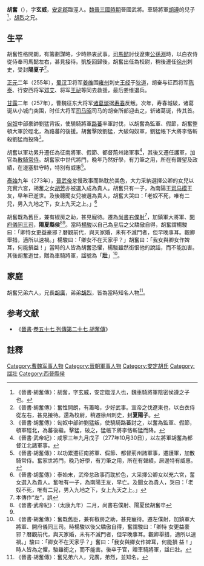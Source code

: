 '''胡奮'''（{{bd|?||288年||H胡}}），字'''玄威'''，[[安定郡|安定郡]]臨涇人。[[魏晉|魏晉]][[三國時期|三國時期]]晉國武將。車騎將軍[[胡遵|胡遵]]的兒子<ref>《晉書·胡奮傳》：胡奮，字玄威，安定臨涇人也，魏車騎將軍陰密侯遵之子也。</ref>，[[胡烈|胡烈]]之兄。

==生平==
胡奮性格開朗，有籌劃謀略，少時熱衷武事。[[司馬懿|司馬懿]]討伐遼東[[公孫淵|公孫淵]]時，以白衣侍從侍奉司馬懿左右，甚見接待。凱旋回歸後，胡奮出任為校尉，稍後遷任[[徐州|徐州]]刺史，受封'''陽夏子'''<ref name=子爵>《晉書·胡奮傳》：奮性開朗，有籌略，少好武事。宣帝之伐遼東也，以白衣侍從左右，甚見接待。還為校尉，稍遷徐州刺史，封'''夏陽子'''。</ref>。

[[正元_(曹魏)|正元]]二年（255年），[[蜀汉|蜀汉]]卫将军[[姜维|姜维]]围[[雍州|雍州]]刺史[[王经|王经]]于[[狄道|狄道]]，胡奋与征西将军[[陈泰_(三国)|陈泰]]、行安西将军[[邓艾|邓艾]]、将军[[王祕|王祕]]等同去救援，最后姜维退兵。

[[甘露_(曹魏)|甘露]]二年（257年），曹魏征东大将军[[诸葛诞|诸葛诞]]据[[寿春|寿春]]反叛。次年，寿春城破，诸葛诞从小城门突围，时任大将军[[司马昭|司马昭]]司马的胡奋所部迎击之，斩诸葛诞，传其首。

[[匈奴|匈奴]]中部豪帥劉猛背叛，使驍騎將軍[[路蕃|路蕃]]率軍討伐，以胡奮為監軍、假節，胡奮整頓大軍於硜北，為路蕃的後援。胡奮擊敗劉猛，大破匈奴軍，劉猛帳下大將李恪斬殺劉猛而投降<ref>《晉書·胡奮傳》：匈奴中部帥劉猛叛，使驍騎路蕃討之，以奮為監軍、假節，頓軍硜北，為蕃後繼。擊猛，破之，猛帳下將李恪斬猛而降。</ref>。

胡奮以軍功累升遷任為征南將軍、假節、都督荊州諸軍事<ref>《晉書·武帝紀》：咸寧三年九月戊子（277年10月30日），以左將軍胡奮為都督江北諸軍事。</ref>，其後又遷任護軍，加官為[[散騎常侍|散騎常侍]]。胡奮家中世代將門，晚年乃然好學，有刀筆之用，所在有聲望及政績，在邊塞駐守時，特別有威惠<ref>《晉書·胡奮傳》：以功累遷征南將軍、假節、都督荊州諸軍事，遷護軍，加散騎常侍。奮家世將門，晚乃好學，有刀筆之用，所在有聲績，居邊特有威惠。</ref>。

[[泰始_(西晉)|泰始]]九年（273年），[[晉武帝|晉武帝]]怠慢政事而熱耽於美色，大力采納選擇公卿的女兒以充實六宮，胡奮之女[[胡芳|胡芳]]亦被選入成為貴人。胡奮只有一子，為南陽王[[司马模|司马模]]王友，早年已逝世。及後聽聞女兒被選為貴人，胡奮大哭曰：「老奴不死，唯有二兒，男入九地之下，女上九天之上。」<ref>《晉書·胡奮傳》：泰始末，武帝怠政事而耽於色，大采擇公卿女以充六宮，奮女選入為貴人。奮唯有一子，為南陽王友，早亡。及聞女為貴人，哭曰：「老奴不死，唯有二兒，男入九地之下，女上九天之上。」</ref>

胡奮既為舊臣，兼有椒房之助，甚見寵待。遷為[[尚書右僕射|尚書右僕射]]<ref>本傳作“左”，誤</ref>，加鎮軍大將軍、[[開府儀同三司|開府儀同三司]]，'''陽夏縣侯'''<ref>《晉書·武帝紀》：（太康九年）二月，尚書右僕射、陽夏侯胡奮卒</ref><ref name=子爵/>。當時[[楊駿|楊駿]]以自己為皇后之父驕傲自得，胡奮謂楊駿曰：「卿恃女更益豪邪？曆觀前代，與天家婚，未有不滅門者，但早晚事耳。觀卿舉措，適所以速禍。」楊駿曰：「卿女不在天家乎？」胡奮曰：「我女與卿女作婢耳，何能損益！」當時的人皆為胡奮恐懼，楊駿雖然銜恨他的說話，而不能加害。其後胡奮逝世，贈為車騎將軍，諡號為「'''壯'''」<ref>《晉書·胡奮傳》：奮既舊臣，兼有椒房之助，甚見寵待。遷左僕射，加鎮軍大將軍、開府儀同三司。時楊駿以後父驕傲自得，奮謂駿曰：「卿恃 女更益豪邪？曆觀前代，與天家婚，未有不滅門者，但早晚事耳。觀卿舉措，適所以速禍。」駿曰：「卿女不在天家乎？」奮曰：「我女與卿女作婢耳，何能損 益！」時人皆為之懼，駿雖銜之，而不能害。後卒于官，贈車騎將軍，諡曰壯。</ref>。

==家庭==
胡奮兄弟六人，兄長[[胡广_(晋朝)|胡廣]]，弟弟[[胡烈|胡烈]]，皆為當時知名人物<ref>《晉書·胡奮傳》：奮兄弟六人，兄廣，弟烈，並知名。</ref>。

==参考文献==
*《[[晉書|晉書]]·[[s:晉書/卷057|卷五十七 列傳第二十七 胡奮傳]]》

==註釋==
{{reflist|2}}

{{DEFAULTSORT:H胡}}
[[Category:曹魏军事人物|Category:曹魏军事人物]]
[[Category:晉朝軍事人物|Category:晉朝軍事人物]]
[[Category:安定胡氏|Category:安定胡氏]]
[[Category:諡壯|Category:諡壯]]
[[Category:西晉縣侯|Category:西晉縣侯]]